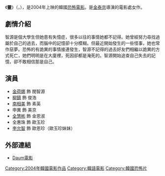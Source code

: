 《'''靈'''》（{{lang-ko|령}}，{{lang-en|''Dead Friend''}}），是2004年上映的韓國[[恐怖電影|恐怖電影]]。是[[金泰京|金泰京]]導演的電影處女作。

==劇情介紹==
智源是個大學生但她患有失憶症，很多以往的事情她都不記得。她曾經努力尋找過屬於自己的過去，而腦中的記憶卻十分模糊。但最近開始發生的一些怪事，她也常作惡夢。恐怖的有詭異的事情接連發生，智源不記得的過去好友們相繼以詭異的方式死亡，她們明明是在大廈裡，死因卻都是淹死的。智源開始追查自己失去的記憶，卻不敢相信那是自己。

==演員==
*[[金荷娜|金荷娜]] 飾 閔智源
*[[柳鎮|柳鎮]] 飾 俊浩
*[[南相美|南相美]] 飾 素英
*申異 飾 美京
*[[全慧彬|全慧彬]] 飾 金恩淑
*全惠珠 飾 歐玉珍
*[[李允智|李允智]] 飾 歐恩珍（歐玉珍妹妹）

==外部連結==
*[http://movie.daum.net/moviedetail/moviedetailMain.do?movieId=39110 Daum電影] {{Wayback|url=http://movie.daum.net/moviedetail/moviedetailMain.do?movieId=39110 |date=20160306020740 }}{{ko}}

{{DEFAULTSORT:TAO}}
[[Category:2004年韓國電影作品|Category:2004年韓國電影作品]]
[[Category:韓語電影|Category:韓語電影]]
[[Category:韓國恐怖片|Category:韓國恐怖片]]